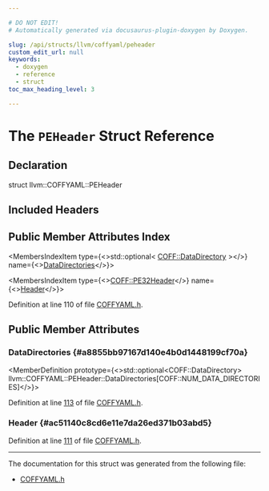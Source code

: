 ```yaml
---

# DO NOT EDIT!
# Automatically generated via docusaurus-plugin-doxygen by Doxygen.

slug: /api/structs/llvm/coffyaml/peheader
custom_edit_url: null
keywords:
  - doxygen
  - reference
  - struct
toc_max_heading_level: 3

---
```





# The `PEHeader` Struct Reference

<DoxygenPage pluginConfig={pluginConfig}>



## Declaration

<CodeBlock>struct llvm::COFFYAML::PEHeader</CodeBlock>

## Included Headers

<IncludesList>
<IncludesListItem
  filePath="llvm/ObjectYAML/COFFYAML.h"
  permalink="/docs/api/files/include/include/llvm/include/llvm/objectyaml/coffyaml-h"
  isLocal="true" />
</IncludesList>

## Public Member Attributes Index

<MembersIndex>

<MembersIndexItem
  type={<>std::optional&lt; <a href="/docs/api/structs/llvm/coff/datadirectory">COFF::DataDirectory</a> &gt;</>}
  name={<><a href="#a8855bb97167d140e4b0d1448199cf70a">DataDirectories</a></>}>
</MembersIndexItem>

<MembersIndexItem
  type={<><a href="/docs/api/structs/llvm/coff/pe32header">COFF::PE32Header</a></>}
  name={<><a href="#ac51140c8cd6e11e7da26ed371b03abd5">Header</a></>}>
</MembersIndexItem>

</MembersIndex>


Definition at line 110 of file <a href="/docs/api/files/include/include/llvm/include/llvm/objectyaml/coffyaml-h">COFFYAML.h</a>.

<SectionDefinition>

## Public Member Attributes

### DataDirectories {#a8855bb97167d140e4b0d1448199cf70a}

<MemberDefinition
  prototype={<>std::optional&lt;COFF::DataDirectory&gt; llvm::COFFYAML::PEHeader::DataDirectories&#91;COFF::NUM&#95;DATA&#95;DIRECTORIES&#93;</>}>

Definition at line <a href="/docs/api/files/include/include/llvm/include/llvm/objectyaml/coffyaml-h/#l00113">113</a> of file <a href="/docs/api/files/include/include/llvm/include/llvm/objectyaml/coffyaml-h">COFFYAML.h</a>.
</MemberDefinition>

### Header {#ac51140c8cd6e11e7da26ed371b03abd5}

<MemberDefinition
  prototype="COFF::PE32Header llvm::COFFYAML::PEHeader::Header">

Definition at line <a href="/docs/api/files/include/include/llvm/include/llvm/objectyaml/coffyaml-h/#l00111">111</a> of file <a href="/docs/api/files/include/include/llvm/include/llvm/objectyaml/coffyaml-h">COFFYAML.h</a>.
</MemberDefinition>

</SectionDefinition>

<hr/>

The documentation for this struct was generated from the following file:

<ul>
<li><a href="/docs/api/files/include/include/llvm/include/llvm/objectyaml/coffyaml-h">COFFYAML.h</a></li>
</ul>

</DoxygenPage>
